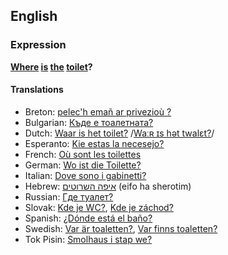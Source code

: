 ==English==
===Expression===
'''[[Where]] [[is]] [[the]] [[toilet]]?'''

====Translations====
*Breton: [[pelec'h emañ ar privezioù ?]]
*Bulgarian: [[Къде е тоалетната?]]
*Dutch: [[Waar is het toilet?]] /[[media:Waar_is_het_toilet.ogg|Waːʀ ɪs hət twalɛt?]]/
*Esperanto: [[Kie estas la necesejo?]]
*French: [[Où sont les toilettes]]
*German: [[Wo ist die Toilette?]]
*Italian: [[Dove sono i gabinetti?]]
*Hebrew: [[איפה השרוטים]] (eifo ha sherotim)
*Russian: [[Где туалет?]]
*Slovak: [[Kde je WC?]], [[Kde je záchod?]]
*Spanish: [[¿Dónde está el baño?]]
*Swedish: [[Var är toaletten?]], [[Var finns toaletten?]]
*Tok Pisin: [[Smolhaus i stap we?]]